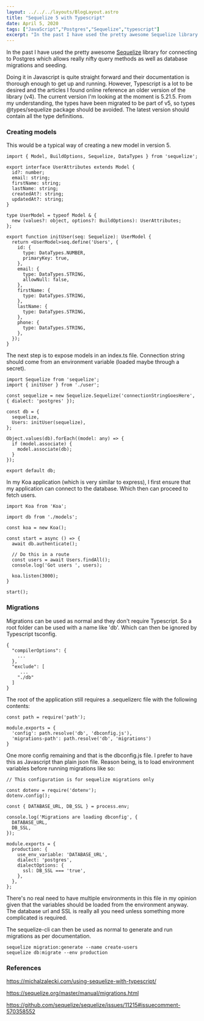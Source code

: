 ```yaml
---
layout: ../../../layouts/BlogLayout.astro
title: "Sequelize 5 with Typescript"
date: April 5, 2020
tags: ["JavaScript","Postgres","Sequelize","typescript"]
excerpt: "In the past I have used the pretty awesome Sequelize library for connecting to Postgres which allows really nifty query methods as well as database migration..."
---
```


In the past I have used the pretty awesome [Sequelize](https://sequelize.org/) library for connecting to Postgres which allows really nifty query methods as well as database migrations and seeding.

Doing it in Javascript is quite straight forward and their documentation is thorough enough to get up and running. However, Typescript is a lot to be desired and the articles I found online reference an older version of the library (v4). The current version I'm looking at the moment is 5.21.5. From my understanding, the types have been migrated to be part of v5, so types @types/sequelize package should be avoided. The latest version should contain all the type definitions.

### Creating models

This would be a typical way of creating a new model in version 5.

```
import { Model, BuildOptions, Sequelize, DataTypes } from 'sequelize';

export interface UserAttributes extends Model {
  id?: number;
  email: string;
  firstName: string;
  lastName: string;
  createdAt?: string;
  updatedAt?: string;
}

type UserModel = typeof Model & {
  new (values?: object, options?: BuildOptions): UserAttributes;
};

export function initUser(seq: Sequelize): UserModel {
  return <UserModel>seq.define('Users', {
    id: {
      type: DataTypes.NUMBER,
      primaryKey: true,
    },
    email: {
      type: DataTypes.STRING,
      allowNull: false,
    },
    firstName: {
      type: DataTypes.STRING,
    },
    lastName: {
      type: DataTypes.STRING,
    },
    phone: {
      type: DataTypes.STRING,
    },
  });
}

```

The next step is to expose models in an index.ts file. Connection string should come from an environment variable (loaded maybe through a secret).

```
import Sequelize from 'sequelize';
import { initUser } from './user';

const sequelize = new Sequelize.Sequelize('connectionStringGoesHere', { dialect: 'postgres' });

const db = {
  sequelize,
  Users: initUser(sequelize),
};

Object.values(db).forEach((model: any) => {
  if (model.associate) {
    model.associate(db);
  }
});

export default db;
```

In my Koa application (which is very similar to express), I first ensure that my application can connect to the database. Which then can proceed to fetch users.

```
import Koa from 'Koa';

import db from './models';

const koa = new Koa();

const start = async () => {
  await db.authenticate();

  // Do this in a route
  const users = await Users.findAll();
  console.log('Got users ', users);

  koa.listen(3000);
}

start();
```

### Migrations

Migrations can be used as normal and they don't require Typescript. So a root folder can be used with a name like 'db'. Which can then be ignored by Typescript tsconfig.

```
{
  "compilerOptions": {
    ...
  },
  "exclude": [
     ...
    "./db"
  ]
}

```

The root of the application still requires a .sequelizerc file with the following contents:

```
const path = require('path');

module.exports = {
  'config': path.resolve('db', 'dbconfig.js'),
  'migrations-path': path.resolve('db', 'migrations')
}
```

One more config remaining and that is the dbconfig.js file. I prefer to have this as Javascript than plain json file. Reason being, is to load environment variables before running migrations like so:

```
// This configuration is for sequelize migrations only

const dotenv = require('dotenv');
dotenv.config();

const { DATABASE_URL, DB_SSL } = process.env;

console.log('Migrations are loading dbconfig', {
  DATABASE_URL,
  DB_SSL,
});

module.exports = {
  production: {
    use_env_variable: 'DATABASE_URL',
    dialect: 'postgres',
    dialectOptions: {
      ssl: DB_SSL === 'true',
    },
  },
};

```

There's no real need to have multiple environments in this file in my opinion given that the variables should be loaded from the environment anyway. The database url and SSL is really all you need unless something more complicated is required.

The sequelize-cli can then be used as normal to generate and run migrations as per documentation.

```
sequelize migration:generate --name create-users
sequelize db:migrate --env production
```

### References

https://michalzalecki.com/using-sequelize-with-typescript/

https://sequelize.org/master/manual/migrations.html

https://github.com/sequelize/sequelize/issues/11215#issuecomment-570358552
